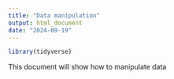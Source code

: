 ```yaml
---
title: "Data manipulation"
output: html_document
date: "2024-09-19"
---
```


```r
library(tidyverse)
```

This document will show how to manipulate data

